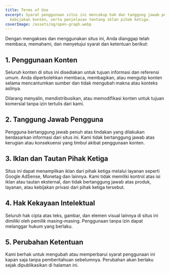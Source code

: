 ```yaml
---
title: Terms of Use
excerpt: Syarat penggunaan situs ini mencakup hak dan tanggung jawab pengguna,
  kebijakan konten, serta penjelasan tentang iklan pihak ketiga.
coverImage: /assets/og/open-graph.webp
---
```

Dengan mengakses dan menggunakan situs ini, Anda dianggap telah membaca, memahami, dan menyetujui syarat dan ketentuan berikut:

## 1\. Penggunaan Konten

Seluruh konten di situs ini disediakan untuk tujuan informasi dan referensi umum. Anda diperbolehkan membaca, membagikan, atau mengutip konten selama mencantumkan sumber dan tidak mengubah makna atau konteks aslinya.

Dilarang menyalin, mendistribusikan, atau memodifikasi konten untuk tujuan komersial tanpa izin tertulis dari kami.

## 2\. Tanggung Jawab Pengguna

Pengguna bertanggung jawab penuh atas tindakan yang dilakukan berdasarkan informasi dari situs ini. Kami tidak bertanggung jawab atas kerugian atau konsekuensi yang timbul akibat penggunaan konten.

## 3\. Iklan dan Tautan Pihak Ketiga

Situs ini dapat menampilkan iklan dari pihak ketiga melalui layanan seperti Google AdSense, Monetag dan lainnya. Kami tidak memiliki kontrol atas isi iklan atau tautan eksternal, dan tidak bertanggung jawab atas produk, layanan, atau kebijakan privasi dari pihak ketiga tersebut.

## 4\. Hak Kekayaan Intelektual

Seluruh hak cipta atas teks, gambar, dan elemen visual lainnya di situs ini dimiliki oleh pemilik masing-masing. Penggunaan tanpa izin dapat melanggar hukum yang berlaku.

## 5\. Perubahan Ketentuan

Kami berhak untuk mengubah atau memperbarui syarat penggunaan ini kapan saja tanpa pemberitahuan sebelumnya. Perubahan akan berlaku sejak dipublikasikan di halaman ini.